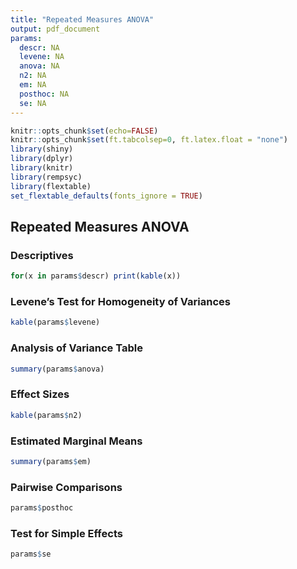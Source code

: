 ```yaml
---
title: "Repeated Measures ANOVA"
output: pdf_document
params:
  descr: NA
  levene: NA
  anova: NA
  n2: NA
  em: NA
  posthoc: NA
  se: NA
---
```


```r
knitr::opts_chunk$set(echo=FALSE)
knitr::opts_chunk$set(ft.tabcolsep=0, ft.latex.float = "none")
library(shiny)
library(dplyr)
library(knitr)
library(rempsyc)
library(flextable)
set_flextable_defaults(fonts_ignore = TRUE)
```

## Repeated Measures ANOVA

### Descriptives
```r
for(x in params$descr) print(kable(x))
```

### Levene's Test for Homogeneity of Variances
```r
kable(params$levene)
```


### Analysis of Variance Table
```r
summary(params$anova)
```

### Effect Sizes
```r
kable(params$n2)
```

### Estimated Marginal Means
```r
summary(params$em)
```

### Pairwise Comparisons
```r
params$posthoc
```

### Test for Simple Effects
```r
params$se
```